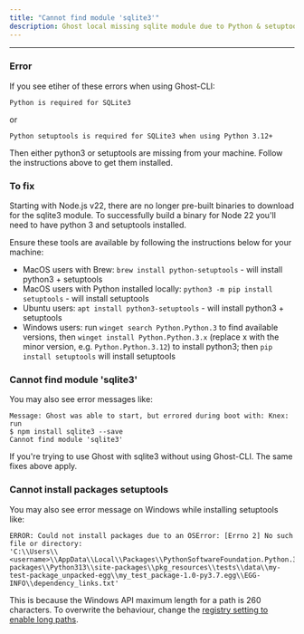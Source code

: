 ```yaml
---
title: "Cannot find module 'sqlite3'"
description: Ghost local missing sqlite module due to Python & setuptools being needed for build
---
```


***

### Error

If you see etiher of these errors when using Ghost-CLI:

```
Python is required for SQLite3
```

or

```
Python setuptools is required for SQLite3 when using Python 3.12+
```

Then either python3 or setuptools are missing from your machine. Follow the instructions above to get them installed.


### To fix

Starting with Node.js v22, there are no longer pre-built binaries to download for the sqlite3 module. To successfully build a binary for Node 22 you'll need to have python 3 and setuptools installed.

Ensure these tools are available by following the instructions below for your machine:

 - MacOS users with Brew: `brew install python-setuptools` - will install python3 + setuptools
 - MacOS users with Python installed locally: `python3 -m pip install setuptools` - will install setuptools
 - Ubuntu users: `apt install python3-setuptools` - will install python3 + setuptools
 - Windows users: run `winget search Python.Python.3` to find available versions, then `winget install Python.Python.3.x` (replace x with the minor version, e.g. `Python.Python.3.12`) to install python3; 
   then `pip install setuptools` will install setuptools


### Cannot find module 'sqlite3'


You may also see error messages like:

```
Message: Ghost was able to start, but errored during boot with: Knex: run
$ npm install sqlite3 --save
Cannot find module 'sqlite3'
```

If you're trying to use Ghost with sqlite3 without using Ghost-CLI. The same fixes above apply.

### Cannot install packages setuptools

You may also see error message on Windows while installing setuptools like:

```
ERROR: Could not install packages due to an OSError: [Errno 2] No such file or directory: 
'C:\\Users\\<username>\\AppData\\Local\\Packages\\PythonSoftwareFoundation.Python.3.13_qbz5n2kfra8p0\\LocalCache\\local-packages\\Python313\\site-packages\\pkg_resources\\tests\\data\\my-test-package_unpacked-egg\\my_test_package-1.0-py3.7.egg\\EGG-INFO\\dependency_links.txt'
```

This is because the Windows API maximum length for a path is 260 characters. To overwrite the behaviour, change the [registry setting to enable long paths](https://learn.microsoft.com/en-us/windows/win32/fileio/maximum-file-path-limitation?tabs=powershell#registry-setting-to-enable-long-paths).